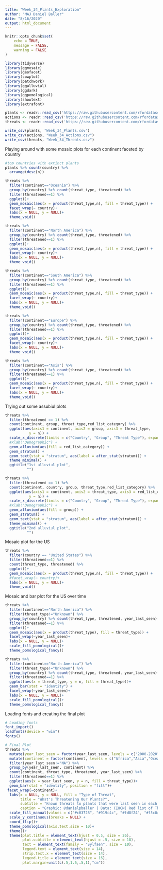 ```yaml
---
title: "Week_34_Plants_Exploration"
author: "MAJ Daniel Baller"
date: "8/16/2020"
output: html_document
---
```


```r
knitr::opts_chunk$set(
	echo = TRUE,
	message = FALSE,
	warning = FALSE
)
```

```r
library(tidyverse)
library(ggmosaic)
library(geofacet)
library(cowplot)
library(patchwork)
library(ggalluvial)
library(ggdark)
library(ggpomological)
library(showtext)
library(extrafont)
```

```r
plants <- readr::read_csv('https://raw.githubusercontent.com/rfordatascience/tidytuesday/master/data/2020/2020-08-18/plants.csv')
actions <- readr::read_csv('https://raw.githubusercontent.com/rfordatascience/tidytuesday/master/data/2020/2020-08-18/actions.csv')
threats <- readr::read_csv('https://raw.githubusercontent.com/rfordatascience/tidytuesday/master/data/2020/2020-08-18/threats.csv')
```

```r
write_csv(plants, "Week_34_Plants.csv")
write_csv(actions, "Week_34_Actions.csv")
write_csv(threats, "Week_34_Threats.csv")
```

Playing around with some mosaic plots for each continent faceted by country
```r
#top countries with extinct plants
plants %>% count(country) %>% 
  arrange(desc(n))

threats %>% 
  filter(continent=="Oceania") %>% 
  group_by(country) %>% count(threat_type, threatened) %>% 
  filter(threatened==1) %>% 
  ggplot()+
  geom_mosaic(aes(x = product(threat_type,n), fill = threat_type)) +
  facet_wrap(~ country)+
  labs(x = NULL, y = NULL)+
  theme_void()

threats %>% 
  filter(continent=="North America") %>% 
  group_by(country) %>% count(threat_type, threatened) %>% 
  filter(threatened==1) %>% 
  ggplot()+
  geom_mosaic(aes(x = product(threat_type,n), fill = threat_type)) +
  facet_wrap(~ country)+
  labs(x = NULL, y = NULL)+
  theme_void()

threats %>% 
  filter(continent=="South America") %>% 
  group_by(country) %>% count(threat_type, threatened) %>% 
  filter(threatened==1) %>% 
  ggplot()+
  geom_mosaic(aes(x = product(threat_type,n), fill = threat_type)) +
  facet_wrap(~ country)+
  labs(x = NULL, y = NULL)+
  theme_void()

threats %>% 
  filter(continent=="Europe") %>% 
  group_by(country) %>% count(threat_type, threatened) %>% 
  filter(threatened==1) %>% 
  ggplot()+
  geom_mosaic(aes(x = product(threat_type,n), fill = threat_type)) +
  facet_wrap(~ country)+
  labs(x = NULL, y = NULL)+
  theme_void()

threats %>% 
  filter(continent=="Asia") %>% 
  group_by(country) %>% count(threat_type, threatened) %>% 
  filter(threatened==1) %>% 
  ggplot()+
  geom_mosaic(aes(x = product(threat_type,n), fill = threat_type)) +
  facet_wrap(~ country)+
  labs(x = NULL, y = NULL)+
  theme_void()
```

Trying out some assubiul plots
```r
threats %>% 
  filter(threatened == 1) %>% 
  count(continent, group, threat_type,red_list_category) %>% 
  ggplot(aes(axis1 = continent, axis2 = group, axis3 = threat_type,
           y = n)) +
  scale_x_discrete(limits = c("Country", "Group", "Threat Type"), expand = c(.2, .05)) +
  #xlab("Demographic") +
  geom_alluvium(aes(fill = red_list_category)) +
  geom_stratum() +
  geom_text(stat = "stratum", aes(label = after_stat(stratum))) +
  theme_minimal() +
  ggtitle("1st alluviul plot",
          "")

threats %>% 
  filter(threatened == 1) %>% 
  count(continent, country, group, threat_type,red_list_category) %>% 
  ggplot(aes(axis1 = continent, axis2 = threat_type, axis3 = red_list_category,
           y = n)) +
  scale_x_discrete(limits = c("Country", "Group", "Threat Type"), expand = c(.2, .05)) +
  #xlab("Demographic") +
  geom_alluvium(aes(fill = group)) +
  geom_stratum() +
  geom_text(stat = "stratum", aes(label = after_stat(stratum))) +
  theme_minimal() +
  ggtitle("2nd alluviul plot",
          "")
```

Mosaic plot for the US
```r
threats %>% 
  filter(country == "United States") %>% 
  filter(threatened==1) %>%
  count(threat_type, threatened) %>% 
  ggplot()+
  geom_mosaic(aes(x = product(threat_type,n), fill = threat_type)) +
  #facet_wrap(~ country)+
  labs(x = NULL, y = NULL)+
  theme_void()
```

Mosaic and bar plot for the US over time
```r
threats %>% 
  filter(continent=="North America") %>% 
  filter(threat_type!="Unknown") %>% 
  group_by(country) %>% count(threat_type, threatened, year_last_seen) %>% 
  filter(threatened==1) %>% 
  ggplot()+
  geom_mosaic(aes(x = product(threat_type), fill = threat_type)) +
  facet_wrap(~year_last_seen)+
  labs(x = NULL, y = NULL)+
  scale_fill_pomological()+
  theme_pomological_fancy()

threats %>% 
  filter(continent=="North America") %>% 
  filter(threat_type!="Unknown") %>% 
  group_by(country) %>% count(threat_type, threatened, year_last_seen) %>%
  filter(threatened==1) %>% 
  ggplot(aes(x = threat_type, y = n, fill = threat_type))+
  geom_bar(stat = "identity") +
  facet_wrap(~year_last_seen)+
  labs(x = NULL, y = NULL)+
  scale_fill_pomological()+
  theme_pomological_fancy()
```

Loading fonts and creating the final plot
```r
# Loading fonts
font_import()
loadfonts(device = "win")
fonts()

# Final Plot
threats %>% 
  mutate(year_last_seen = factor(year_last_seen, levels = c("2000-2020","1980-1999","1960-1979","1940-1959","1920 - 1939","1900-1919","Before 1900"))) %>% 
  mutate(continent = factor(continent, levels = c("Africa","Asia","Oceania","North America","South America","Europe"))) %>% 
  filter(year_last_seen!="NA") %>% 
  group_by(year_last_seen, continent) %>% 
  count(continent, threat_type, threatened, year_last_seen) %>% 
  filter(threatened==1) %>% 
  ggplot(aes(x = year_last_seen, y = n, fill = threat_type))+
  geom_bar(stat = "identity", position = "fill")+
 facet_wrap(~continent)+
  labs(x = NULL, y = NULL, fill = "Type of Threat", 
       title = "What's Threatening Our Plants?",
       subtitle = "Known threats to plants that were last seen in each 20 year block", 
       caption = "Graphic: @danielpballer | Data: (IUCN) Red list of Threatened Species")+
  scale_fill_manual(values = c("#c03728", "#919c4c", "#fd8f24", "#f5c04a", "#e68c7c", "#828585", "#c3c377", "#4f5157", "#6f5438", "#a89985", "#efe1c6","#f8eed1"))+
  scale_y_continuous(breaks = NULL) +
  coord_flip()+
  theme_pomological(axis.text.size = 10)+
  theme()+
  theme(plot.title = element_text(hjust = 0.5, size = 26),
        plot.subtitle = element_text(hjust = .5, size = 18),
        text = element_text(family = "Sylfaen", size = 10),
        legend.text = element_text(size = 14),
        strip.text.x = element_text(size = 14),
        legend.title = element_text(size = 16),
        plot.margin=unit(c(.5,1.5,.5,1),"cm"))
```
